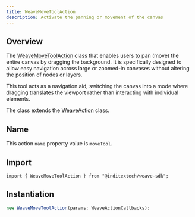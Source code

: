 ```yaml
---
title: WeaveMoveToolAction
description: Activate the panning or movement of the canvas
---
```



## Overview

The [WeaveMoveToolAction](https://github.com/InditexTech/weavejs/blob/main/code/packages/sdk/src/actions/move-tool/move-tool.ts)
class that enables users to pan (move) the entire canvas by dragging the background.
It is specifically designed to allow easy navigation across large or zoomed-in canvases
without altering the position of nodes or layers.

This tool acts as a navigation aid, switching the canvas into a mode where dragging
translates the viewport rather than interacting with individual elements.

The class extends the [WeaveAction](/docs/sdk/api-reference/actions/action) class.

## Name

This action `name` property value is `moveTool`.

## Import

```shell
import { WeaveMoveToolAction } from "@inditextech/weave-sdk";
```

## Instantiation

```ts
new WeaveMoveToolAction(params: WeaveActionCallbacks);
```
